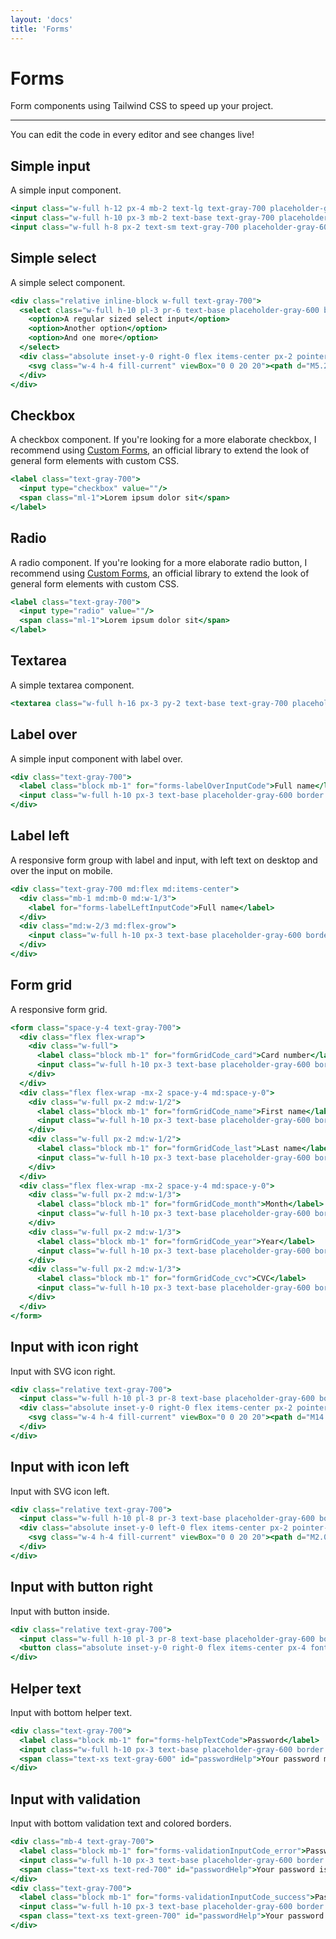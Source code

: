 ```yaml
---
layout: 'docs'
title: 'Forms'
---
```


# Forms

Form components using Tailwind CSS to speed up your project.

---

You can edit the code in every editor and see changes live!

## Simple input

A simple input component.

```jsx live
<input class="w-full h-12 px-4 mb-2 text-lg text-gray-700 placeholder-gray-600 border rounded-lg focus:shadow-outline" type="text" placeholder="Large input"/>
<input class="w-full h-10 px-3 mb-2 text-base text-gray-700 placeholder-gray-600 border rounded-lg focus:shadow-outline" type="text" placeholder="Regular input"/>
<input class="w-full h-8 px-2 text-sm text-gray-700 placeholder-gray-600 border rounded-lg focus:shadow-outline" type="text" placeholder="Small input"/>
```

## Simple select

A simple select component.

```jsx live
<div class="relative inline-block w-full text-gray-700">
  <select class="w-full h-10 pl-3 pr-6 text-base placeholder-gray-600 border rounded-lg appearance-none focus:shadow-outline" placeholder="Regular input">
    <option>A regular sized select input</option>
    <option>Another option</option>
    <option>And one more</option>
  </select>
  <div class="absolute inset-y-0 right-0 flex items-center px-2 pointer-events-none">
    <svg class="w-4 h-4 fill-current" viewBox="0 0 20 20"><path d="M5.293 7.293a1 1 0 011.414 0L10 10.586l3.293-3.293a1 1 0 111.414 1.414l-4 4a1 1 0 01-1.414 0l-4-4a1 1 0 010-1.414z" clip-rule="evenodd" fill-rule="evenodd"></path></svg>
  </div>
</div>
```

## Checkbox

A checkbox component. If you're looking for a more elaborate checkbox, I recommend using [Custom Forms](https://tailwindcss-custom-forms.netlify.app/), an official library to extend the look of general form elements with custom CSS.

```jsx live
<label class="text-gray-700">
  <input type="checkbox" value=""/>
  <span class="ml-1">Lorem ipsum dolor sit</span>
</label>
```

## Radio

A radio component. If you're looking for a more elaborate radio button, I recommend using [Custom Forms](https://tailwindcss-custom-forms.netlify.app/), an official library to extend the look of general form elements with custom CSS.

```jsx live
<label class="text-gray-700">
  <input type="radio" value=""/>
  <span class="ml-1">Lorem ipsum dolor sit</span>
</label>
```

## Textarea

A simple textarea component.

```jsx live
<textarea class="w-full h-16 px-3 py-2 text-base text-gray-700 placeholder-gray-600 border rounded-lg focus:shadow-outline"></textarea>
```

## Label over

A simple input component with label over.

```jsx live
<div class="text-gray-700">
  <label class="block mb-1" for="forms-labelOverInputCode">Full name</label>
  <input class="w-full h-10 px-3 text-base placeholder-gray-600 border rounded-lg focus:shadow-outline" type="text" placeholder="Regular input" id="forms-labelOverInputCode"/>
</div>
```

## Label left

A responsive form group with label and input, with left text on desktop and over the input on mobile.

```jsx live
<div class="text-gray-700 md:flex md:items-center">
  <div class="mb-1 md:mb-0 md:w-1/3">
    <label for="forms-labelLeftInputCode">Full name</label>
  </div>
  <div class="md:w-2/3 md:flex-grow">
    <input class="w-full h-10 px-3 text-base placeholder-gray-600 border rounded-lg focus:shadow-outline" type="text" placeholder="Regular input" id="forms-labelLeftInputCode"/>
  </div>
</div>
```

## Form grid

A responsive form grid.

```jsx live
<form class="space-y-4 text-gray-700">
  <div class="flex flex-wrap">
    <div class="w-full">
      <label class="block mb-1" for="formGridCode_card">Card number</label>
      <input class="w-full h-10 px-3 text-base placeholder-gray-600 border rounded-lg focus:shadow-outline" type="text" id="formGridCode_card"/>
    </div>
  </div>
  <div class="flex flex-wrap -mx-2 space-y-4 md:space-y-0">
    <div class="w-full px-2 md:w-1/2">
      <label class="block mb-1" for="formGridCode_name">First name</label>
      <input class="w-full h-10 px-3 text-base placeholder-gray-600 border rounded-lg focus:shadow-outline" type="text" id="formGridCode_name"/>
    </div>
    <div class="w-full px-2 md:w-1/2">
      <label class="block mb-1" for="formGridCode_last">Last name</label>
      <input class="w-full h-10 px-3 text-base placeholder-gray-600 border rounded-lg focus:shadow-outline" type="text" id="formGridCode_last"/>
    </div>
  </div>
  <div class="flex flex-wrap -mx-2 space-y-4 md:space-y-0">
    <div class="w-full px-2 md:w-1/3">
      <label class="block mb-1" for="formGridCode_month">Month</label>
      <input class="w-full h-10 px-3 text-base placeholder-gray-600 border rounded-lg focus:shadow-outline" type="text" id="formGridCode_month"/>
    </div>
    <div class="w-full px-2 md:w-1/3">
      <label class="block mb-1" for="formGridCode_year">Year</label>
      <input class="w-full h-10 px-3 text-base placeholder-gray-600 border rounded-lg focus:shadow-outline" type="text" id="formGridCode_year"/>
    </div>
    <div class="w-full px-2 md:w-1/3">
      <label class="block mb-1" for="formGridCode_cvc">CVC</label>
      <input class="w-full h-10 px-3 text-base placeholder-gray-600 border rounded-lg focus:shadow-outline" type="text" id="formGridCode_cvc"/>
    </div>
  </div>
</form>
```

## Input with icon right

Input with SVG icon right.

```jsx live
<div class="relative text-gray-700">
  <input class="w-full h-10 pl-3 pr-8 text-base placeholder-gray-600 border rounded-lg focus:shadow-outline" type="text" placeholder="Regular input"/>
  <div class="absolute inset-y-0 right-0 flex items-center px-2 pointer-events-none">
    <svg class="w-4 h-4 fill-current" viewBox="0 0 20 20"><path d="M14.243 5.757a6 6 0 10-.986 9.284 1 1 0 111.087 1.678A8 8 0 1118 10a3 3 0 01-4.8 2.401A4 4 0 1114 10a1 1 0 102 0c0-1.537-.586-3.07-1.757-4.243zM12 10a2 2 0 10-4 0 2 2 0 004 0z" clip-rule="evenodd" fill-rule="evenodd"></path></svg>
  </div>
</div>
```

## Input with icon left

Input with SVG icon left.

```jsx live
<div class="relative text-gray-700">
  <input class="w-full h-10 pl-8 pr-3 text-base placeholder-gray-600 border rounded-lg focus:shadow-outline" type="text" placeholder="Regular input"/>
  <div class="absolute inset-y-0 left-0 flex items-center px-2 pointer-events-none">
    <svg class="w-4 h-4 fill-current" viewBox="0 0 20 20"><path d="M2.003 5.884L10 9.882l7.997-3.998A2 2 0 0016 4H4a2 2 0 00-1.997 1.884z"></path><path d="M18 8.118l-8 4-8-4V14a2 2 0 002 2h12a2 2 0 002-2V8.118z"></path></svg>
  </div>
</div>
```

## Input with button right

Input with button inside.

```jsx live
<div class="relative text-gray-700">
  <input class="w-full h-10 pl-3 pr-8 text-base placeholder-gray-600 border rounded-lg focus:shadow-outline pr-24" type="text" placeholder="Regular input"/>
  <button class="absolute inset-y-0 right-0 flex items-center px-4 font-bold text-white bg-indigo-600 rounded-r-lg hover:bg-indigo-500 focus:bg-indigo-700">Click</button>
</div>
```

## Helper text

Input with bottom helper text.

```jsx live
<div class="text-gray-700">
  <label class="block mb-1" for="forms-helpTextCode">Password</label>
  <input class="w-full h-10 px-3 text-base placeholder-gray-600 border rounded-lg focus:shadow-outline" type="password" id="forms-helpTextCode" aria-describedby="passwordHelp"/>
  <span class="text-xs text-gray-600" id="passwordHelp">Your password must be at least 6 characters long.</span>
</div>
```

## Input with validation

Input with bottom validation text and colored borders.

```jsx live
<div class="mb-4 text-gray-700">
  <label class="block mb-1" for="forms-validationInputCode_error">Password</label>
  <input class="w-full h-10 px-3 text-base placeholder-gray-600 border border-red-700 rounded-lg focus:shadow-outline" type="password" id="forms-validationInputCode_error" aria-describedby="passwordHelp"/>
  <span class="text-xs text-red-700" id="passwordHelp">Your password is too short.</span>
</div>
<div class="text-gray-700">
  <label class="block mb-1" for="forms-validationInputCode_success">Password</label>
  <input class="w-full h-10 px-3 text-base placeholder-gray-600 border border-green-500 rounded-lg focus:shadow-outline" type="password" id="forms-validationInputCode_success" aria-describedby="passwordHelp"/>
  <span class="text-xs text-green-700" id="passwordHelp">Your password is strong.</span>
</div>
```

